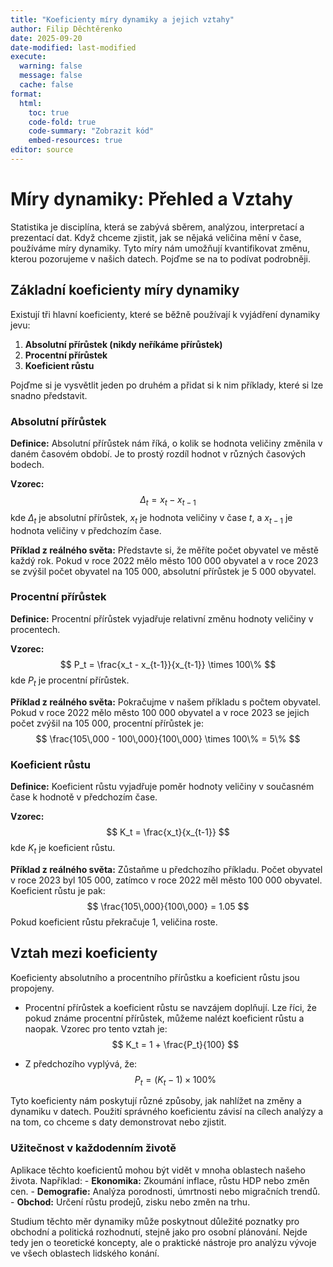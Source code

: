 ```yaml
---
title: "Koeficienty míry dynamiky a jejich vztahy"
author: Filip Děchtěrenko
date: 2025-09-20
date-modified: last-modified
execute:
  warning: false
  message: false
  cache: false
format:
  html:
    toc: true
    code-fold: true
    code-summary: "Zobrazit kód"
    embed-resources: true
editor: source
---
```


# Míry dynamiky: Přehled a Vztahy

Statistika je disciplína, která se zabývá sběrem, analýzou, interpretací a prezentací dat. Když chceme zjistit, jak se nějaká veličina mění v čase, používáme míry dynamiky. Tyto míry nám umožňují kvantifikovat změnu, kterou pozorujeme v našich datech. Pojďme se na to podívat podrobněji.

## Základní koeficienty míry dynamiky

Existují tři hlavní koeficienty, které se běžně používají k vyjádření dynamiky jevu:

1. **Absolutní přírůstek (nikdy neříkáme přírůstek)**
2. **Procentní přírůstek**
3. **Koeficient růstu**

Pojďme si je vysvětlit jeden po druhém a přidat si k nim příklady, které si lze snadno představit.

### Absolutní přírůstek

**Definice:** Absolutní přírůstek nám říká, o kolik se hodnota veličiny změnila v daném časovém období. Je to prostý rozdíl hodnot v různých časových bodech.

**Vzorec:**
$$
\Delta_t = x_t - x_{t-1}
$$
kde $\Delta_t$ je absolutní přírůstek, $x_t$ je hodnota veličiny v čase $t$, a $x_{t-1}$ je hodnota veličiny v předchozím čase.

**Příklad z reálného světa:**
Představte si, že měříte počet obyvatel ve městě každý rok. Pokud v roce 2022 mělo město 100 000 obyvatel a v roce 2023 se zvýšil počet obyvatel na 105 000, absolutní přírůstek je 5 000 obyvatel.

### Procentní přírůstek

**Definice:** Procentní přírůstek vyjadřuje relativní změnu hodnoty veličiny v procentech.

**Vzorec:**
$$
P_t = \frac{x_t - x_{t-1}}{x_{t-1}} \times 100\%
$$
kde $P_t$ je procentní přírůstek.

**Příklad z reálného světa:**
Pokračujme v našem příkladu s počtem obyvatel. Pokud v roce 2022 mělo město 100 000 obyvatel a v roce 2023 se jejich počet zvýšil na 105 000, procentní přírůstek je:
$$
\frac{105\,000 - 100\,000}{100\,000} \times 100\% = 5\%
$$

### Koeficient růstu

**Definice:** Koeficient růstu vyjadřuje poměr hodnoty veličiny v současném čase k hodnotě v předchozím čase.

**Vzorec:**
$$
K_t = \frac{x_t}{x_{t-1}}
$$
kde $K_t$ je koeficient růstu.

**Příklad z reálného světa:**
Zůstaňme u předchozího příkladu. Počet obyvatel v roce 2023 byl 105 000, zatímco v roce 2022 měl město 100 000 obyvatel. Koeficient růstu je pak:
$$
\frac{105\,000}{100\,000} = 1.05
$$
Pokud koeficient růstu překračuje 1, veličina roste.

## Vztah mezi koeficienty

Koeficienty absolutního a procentního přírůstku a koeficient růstu jsou propojeny.

- Procentní přírůstek a koeficient růstu se navzájem doplňují. Lze říci, že pokud známe procentní přírůstek, můžeme nalézt koeficient růstu a naopak. Vzorec pro tento vztah je:
  $$
  K_t = 1 + \frac{P_t}{100}
  $$

- Z předchozího vyplývá, že:
  $$
  P_t = (K_t - 1) \times 100\%
  $$

Tyto koeficienty nám poskytují různé způsoby, jak nahlížet na změny a dynamiku v datech. Použití správného koeficientu závisí na cílech analýzy a na tom, co chceme s daty demonstrovat nebo zjistit.

### Užitečnost v každodenním životě

Aplikace těchto koeficientů mohou být vidět v mnoha oblastech našeho života. Například:
- **Ekonomika:** Zkoumání inflace, růstu HDP nebo změn cen.
- **Demografie:** Analýza porodnosti, úmrtnosti nebo migračních trendů.
- **Obchod:** Určení růstu prodejů, zisku nebo změn na trhu.

Studium těchto měr dynamiky může poskytnout důležité poznatky pro obchodní a politická rozhodnutí, stejně jako pro osobní plánování. Nejde tedy jen o teoretické koncepty, ale o praktické nástroje pro analýzu vývoje ve všech oblastech lidského konání.

